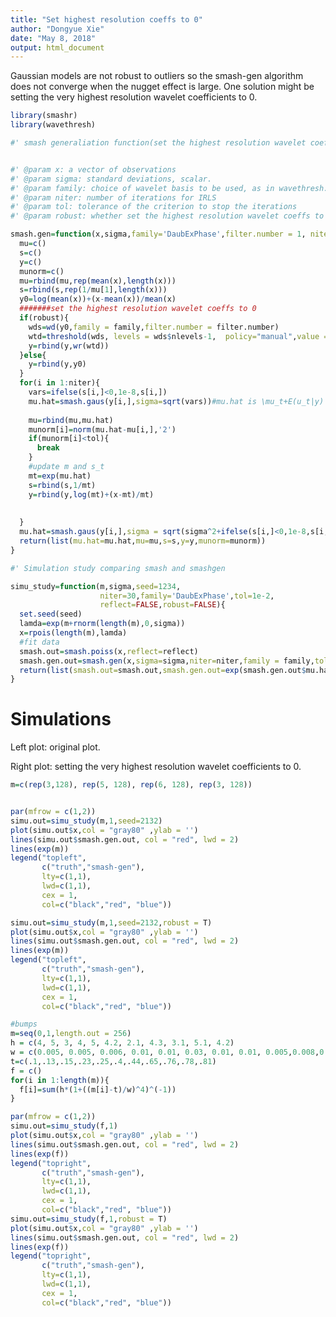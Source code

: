 ```yaml
---
title: "Set highest resolution coeffs to 0"
author: "Dongyue Xie"
date: "May 8, 2018"
output: html_document
---
```


Gaussian models are not robust to outliers so the smash-gen algorithm does not converge when the nugget effect is large. One solution might be setting the very highest resolution wavelet coefficients to 0. 

```r
library(smashr)
library(wavethresh)
```

```r
#' smash generaliation function(set the highest resolution wavelet coeffs to 0)


#' @param x: a vector of observations
#' @param sigma: standard deviations, scalar.
#' @param family: choice of wavelet basis to be used, as in wavethresh.
#' @param niter: number of iterations for IRLS
#' @param tol: tolerance of the criterion to stop the iterations
#' @param robust: whether set the highest resolution wavelet coeffs to 0

smash.gen=function(x,sigma,family='DaubExPhase',filter.number = 1, niter=30,tol=1e-2,robust=FALSE){
  mu=c()
  s=c()
  y=c()
  munorm=c()
  mu=rbind(mu,rep(mean(x),length(x)))
  s=rbind(s,rep(1/mu[1],length(x)))
  y0=log(mean(x))+(x-mean(x))/mean(x)
  #######set the highest resolution wavelet coeffs to 0
  if(robust){
    wds=wd(y0,family = family,filter.number = filter.number)
    wtd=threshold(wds, levels = wds$nlevels-1,  policy="manual",value = Inf) 
    y=rbind(y,wr(wtd))
  }else{
    y=rbind(y,y0)
  }
  for(i in 1:niter){
    vars=ifelse(s[i,]<0,1e-8,s[i,])
    mu.hat=smash.gaus(y[i,],sigma=sqrt(vars))#mu.hat is \mu_t+E(u_t|y)
    
    mu=rbind(mu,mu.hat)
    munorm[i]=norm(mu.hat-mu[i,],'2')
    if(munorm[i]<tol){
      break
    }
    #update m and s_t
    mt=exp(mu.hat)
    s=rbind(s,1/mt)
    y=rbind(y,log(mt)+(x-mt)/mt)
    
    
  }
  mu.hat=smash.gaus(y[i,],sigma = sqrt(sigma^2+ifelse(s[i,]<0,1e-8,s[i,])))
  return(list(mu.hat=mu.hat,mu=mu,s=s,y=y,munorm=munorm))
}

#' Simulation study comparing smash and smashgen

simu_study=function(m,sigma,seed=1234,
                    niter=30,family='DaubExPhase',tol=1e-2,
                    reflect=FALSE,robust=FALSE){
  set.seed(seed)
  lamda=exp(m+rnorm(length(m),0,sigma))
  x=rpois(length(m),lamda)
  #fit data
  smash.out=smash.poiss(x,reflect=reflect)
  smash.gen.out=smash.gen(x,sigma=sigma,niter=niter,family = family,tol=tol,robust=robust)
  return(list(smash.out=smash.out,smash.gen.out=exp(smash.gen.out$mu.hat),smash.gen.est=smash.gen.out,x=x,loglik=smash.gen.out$loglik))
}

```


# Simulations

Left plot: original plot.

Right plot: setting the very highest resolution wavelet coefficients to 0.

```r
m=c(rep(3,128), rep(5, 128), rep(6, 128), rep(3, 128))


par(mfrow = c(1,2))
simu.out=simu_study(m,1,seed=2132)
plot(simu.out$x,col = "gray80" ,ylab = '')
lines(simu.out$smash.gen.out, col = "red", lwd = 2)
lines(exp(m))
legend("topleft", 
       c("truth","smash-gen"), 
       lty=c(1,1), 
       lwd=c(1,1),
       cex = 1,
       col=c("black","red", "blue"))

simu.out=simu_study(m,1,seed=2132,robust = T)
plot(simu.out$x,col = "gray80" ,ylab = '')
lines(simu.out$smash.gen.out, col = "red", lwd = 2)
lines(exp(m))
legend("topleft", 
       c("truth","smash-gen"), 
       lty=c(1,1), 
       lwd=c(1,1),
       cex = 1,
       col=c("black","red", "blue"))
```


```r
#bumps
m=seq(0,1,length.out = 256)
h = c(4, 5, 3, 4, 5, 4.2, 2.1, 4.3, 3.1, 5.1, 4.2)
w = c(0.005, 0.005, 0.006, 0.01, 0.01, 0.03, 0.01, 0.01, 0.005,0.008,0.005)
t=c(.1,.13,.15,.23,.25,.4,.44,.65,.76,.78,.81)
f = c()
for(i in 1:length(m)){
  f[i]=sum(h*(1+((m[i]-t)/w)^4)^(-1))
}

par(mfrow = c(1,2))
simu.out=simu_study(f,1)
plot(simu.out$x,col = "gray80" ,ylab = '')
lines(simu.out$smash.gen.out, col = "red", lwd = 2)
lines(exp(f))
legend("topright", 
       c("truth","smash-gen"), 
       lty=c(1,1), 
       lwd=c(1,1),
       cex = 1,
       col=c("black","red", "blue"))
simu.out=simu_study(f,1,robust = T)
plot(simu.out$x,col = "gray80" ,ylab = '')
lines(simu.out$smash.gen.out, col = "red", lwd = 2)
lines(exp(f))
legend("topright", 
       c("truth","smash-gen"), 
       lty=c(1,1), 
       lwd=c(1,1),
       cex = 1,
       col=c("black","red", "blue"))
```


